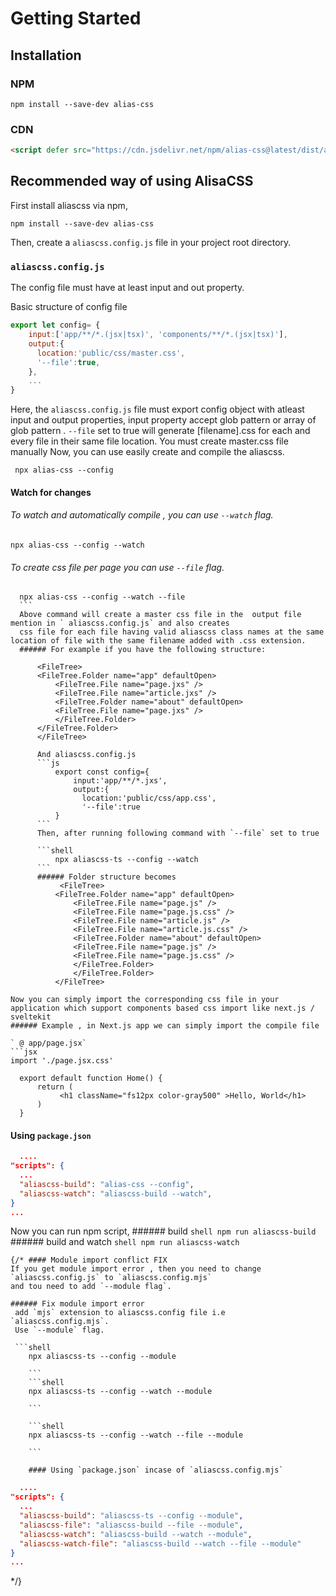 

# Getting Started

## Installation 

### NPM 
```
npm install --save-dev alias-css
```

### CDN 
```html
<script defer src="https://cdn.jsdelivr.net/npm/alias-css@latest/dist/aliascss.js"></script>
```

## Recommended way of using AlisaCSS

First install aliascss via npm,

```
npm install --save-dev alias-css
```

Then, create a `aliascss.config.js` file in your project root directory.

### `aliascss.config.js`
 The config file must have at least input and out property.

 Basic structure of config file
```js copy  showLineNumbers filename="aliascss.config.js"
export let config= {
    input:['app/**/*.(jsx|tsx)', 'components/**/*.(jsx|tsx)'],
    output:{
      location:'public/css/master.css',
      '--file':true,
    },
    ...
}
```
Here, the `aliascss.config.js` file must export config object with atleast input and output properties, input property accept glob pattern or array of glob pattern .
`--file` set to true  will generate [filename].css for each and every file in their same file location.
<Callout type="warning">
You must create master.css file manually
</Callout>
Now, you can use easily create and compile the aliascss.

```shell
 npx alias-css --config
  ```

  #### Watch for changes

  ###### To watch and automatically compile , you can use  ` --watch ` flag.

  ```shell
  npx alias-css --config --watch
  ```

  ###### To create css file per page you can use ` --file ` flag.
  ```shell
    npx alias-css --config --watch --file
    ```
    Above command will create a master css file in the  output file mention in ` aliascss.config.js` and also creates 
    css file for each file having valid aliascss class names at the same location of file with the same filename added with .css extension.
    ###### For example if you have the following structure:

        <FileTree>
        <FileTree.Folder name="app" defaultOpen>
            <FileTree.File name="page.jxs" />
            <FileTree.File name="article.jxs" />
            <FileTree.Folder name="about" defaultOpen>
            <FileTree.File name="page.jxs" />
            </FileTree.Folder>
        </FileTree.Folder>
        </FileTree>

        And aliascss.config.js 
        ```js
            export const config={
                input:'app/**/*.jxs',
                output:{
                  location:'public/css/app.css',
                  '--file':true
            }
        ```
        Then, after running following command with `--file` set to true

        ```shell
            npx aliascss-ts --config --watch
        ```
        ###### Folder structure becomes
             <FileTree>
            <FileTree.Folder name="app" defaultOpen>
                <FileTree.File name="page.js" />
                <FileTree.File name="page.js.css" />
                <FileTree.File name="article.js" />
                <FileTree.File name="article.js.css" />
                <FileTree.Folder name="about" defaultOpen>
                <FileTree.File name="page.js" />
                <FileTree.File name="page.js.css" />
                </FileTree.Folder>
                </FileTree.Folder>
            </FileTree>

  Now you can simply import the corresponding css file in your application which support components based css import like next.js / sveltekit 
###### Example , in Next.js app we can simply import the compile file

  ` @ app/page.jsx`
  ```jsx
  import './page.jsx.css'

    export default function Home() {
        return (
             <h1 className="fs12px color-gray500" >Hello, World</h1>
        )
    }
  
  ```

  #### Using `package.json`
  ```json
    ....
 "scripts": {
    ...
    "aliascss-build": "alias-css --config",
    "aliascss-watch": "aliascss-build --watch",
  }
  ...
  ```
  Now you can run npm script,
    ###### build
    ```shell
    npm run aliascss-build
    ```
    ###### build and watch
    ```shell
    npm run aliascss-watch
    ```
   
    {/* #### Module import conflict FIX
    If you get module import error , then you need to change `aliascss.config.js` to `aliascss.config.mjs`
    and tou need to add `--module flag`.

    ###### Fix module import error
     add `mjs` extension to aliascss.config file i.e `aliascss.config.mjs`.
     Use `--module` flag.

     ```shell
        npx aliascss-ts --config --module 

        ```
        ```shell
        npx aliascss-ts --config --watch --module 

        ```

        ```shell
        npx aliascss-ts --config --watch --file --module 

        ``` 

        #### Using `package.json` incase of `aliascss.config.mjs` 
  ```json
    ....
 "scripts": {
    ...
    "aliascss-build": "aliascss-ts --config --module",
    "aliascss-file": "aliascss-build --file --module",
    "aliascss-watch": "aliascss-build --watch --module",
    "aliascss-watch-file": "aliascss-build --watch --file --module"
  }
  ...
  ```
  */}